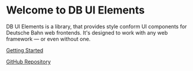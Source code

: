 
<Meta title="Intro/Welcome" />

# Welcome to DB UI Elements

DB UI Elements is a library, that provides style conform UI components for Deutsche Bahn web
frontends. It's designed to work with any web framework — or even without one.

[<db-button variant="primary">Getting Started</db-button>](/story/intro-getting-started--page)

[<db-button variant="secondary">GitHub Repository</db-button>](https://github.com/db-ui/elements)
